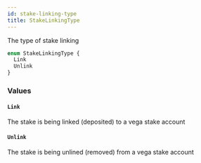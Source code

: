 ```yaml
---
id: stake-linking-type
title: StakeLinkingType
---
```



The type of stake linking

```graphql
enum StakeLinkingType {
  Link
  Unlink
}
```


### Values

#### `Link` 

The stake is being linked (deposited) to a vega stake account


#### `Unlink` 

The stake is being unlined (removed) from a vega stake account




